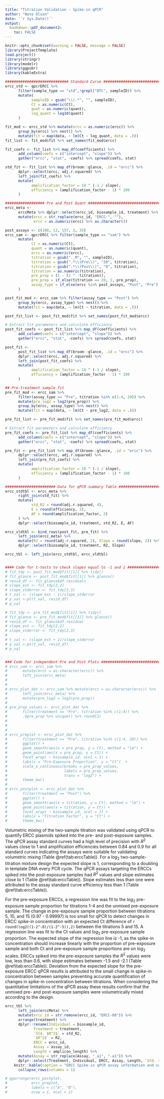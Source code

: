 ```yaml
---
title: "Titration Validation - Spike-in qPCR"
author: "Nate Olson"
date: '`r Sys.Date()`'
output:
  bookdown::pdf_document2:
    toc: FALSE
---
```


```r
knitr::opts_chunk$set(warning = FALSE, message = FALSE)
library(ProjectTemplate)
load.project()
library(stringr)
library(modelr)
library(ggpubr)
library(kableExtra)
```


```r
############################# Standard Curve ###################################
ercc_std <- qpcrERCC %>%
      filter(sample_type == "std",!grepl("NTC", sampleID)) %>%
      mutate(
            sampleID = gsub("\\(.*", "", sampleID),
            Ct = as.numeric(Ct),
            quat = as.numeric(quant),
            log_quant = log10(quant)
      )

fit_mod <- ercc_std %>% mutate(ercc = as.numeric(ercc)) %>%
      group_by(ercc) %>% nest() %>%
      mutate(fit = map(data, ~ lm(Ct ~ log_quant, data = .)))
fit_list <- fit_mod$fit %>% set_names(fit_mod$ercc)

fit_coefs <- fit_list %>% map_df(coefficients) %>%
      add_column(coefs = c("intercept", "slope")) %>%
      gather("ercc", "stat", -coefs) %>% spread(coefs, stat)

std_fit <- fit_list %>% map_df(broom::glance, .id = "ercc") %>%
      dplyr::select(ercc, adj.r.squared) %>%
      left_join(fit_coefs) %>%
      mutate(
            amplification_factor = 10 ^ (-1 / slope),
            efficiency = (amplification_factor - 1) * 100
      )

################## Pre and Post Quant #########################################
ercc_meta <-
      erccMeta %>% dplyr::select(ercc_id, biosample_id, treatment) %>%
      mutate(ercc = str_replace(ercc_id, "ERCC-", ""),
             ercc = as.numeric(ercc) %>% as.character())

post_assays <- c(108, 12, 157, 2, 35)
ercc_sam <- qpcrERCC %>% filter(sample_type == "sam") %>%
      mutate(
            Ct = as.numeric(Ct),
            quant = as.numeric(quant),
            ercc = as.numeric(ercc),
            titration = gsub("._M", "", sampleID),
            titration = gsub(".*\\(Pre\\)", "20", titration),
            titration = gsub(".*\\(Post\\)", "0", titration),
            titration = as.numeric(titration),
            pre_prop = (1 - (2 ^ -titration)),
            pre_prop = if_else(titration == 20, 1, pre_prop),
            assay_type = if_else(ercc %in% post_assays, "Post", "Pre")
      )

post_fit_mod <- ercc_sam %>% filter(assay_type == "Post") %>%
      group_by(ercc, assay_type) %>% nest() %>%
      mutate(fit = map(data, ~ lm(Ct ~ titration, data = .)))

post_fit_list <- post_fit_mod$fit %>% set_names(post_fit_mod$ercc)

# Extract fit parameters and calculate efficiency
post_fit_coefs <- post_fit_list %>% map_df(coefficients) %>%
      add_column(coefs = c("intercept", "slope")) %>%
      gather("ercc", "stat", -coefs) %>% spread(coefs, stat)

post_fit <-
      post_fit_list %>% map_df(broom::glance, .id = "ercc") %>%
      dplyr::select(ercc, adj.r.squared) %>%
      left_join(post_fit_coefs) %>%
      mutate(
            amplification_factor = 10 ^ (-1 / slope),
            efficiency = (amplification_factor - 1) * 100
      )

## Pre-treatment sample fit
pre_fit_mod <- ercc_sam %>%
      filter(assay_type == "Pre", titration %in% c(1:4, 20)) %>%
      mutate(pre_log2 = log2(pre_prop)) %>%
      group_by(ercc, assay_type) %>% nest() %>%
      mutate(fit = map(data, ~ lm(Ct ~ pre_log2, data = .)))

pre_fit_list <- pre_fit_mod$fit %>% set_names(pre_fit_mod$ercc)

# Extract fit parameters and calculate efficiency
pre_fit_coefs <- pre_fit_list %>% map_df(coefficients) %>%
      add_column(coefs = c("intercept", "slope")) %>%
      gather("ercc", "stat", -coefs) %>% spread(coefs, stat)

pre_fit <- pre_fit_list %>% map_df(broom::glance, .id = "ercc") %>%
      dplyr::select(ercc, adj.r.squared) %>%
      left_join(pre_fit_coefs) %>%
      mutate(
            amplification_factor = 10 ^ (-1 / slope),
            efficiency = (amplification_factor - 1) * 100
      )

####################### Data for qPCR summary Table ############################
ercc_stdtbl <- ercc_meta %>%
      right_join(std_fit) %>%
      mutate(
            std_R2 = round(adj.r.squared, 4),
            E = round(efficiency, 2),
            AF = round(amplification_factor, 2)
      ) %>%
      dplyr::select(biosample_id, treatment, std_R2, E, AF)

ercc_vldtbl <- bind_rows(post_fit, pre_fit) %>%
      left_join(ercc_meta) %>%
      mutate(R2 = round(adj.r.squared, 2), Slope = round(slope, 2)) %>%
      dplyr::select(biosample_id, treatment, R2, Slope)

ercc_tbl <- left_join(ercc_stdtbl, ercc_vldtbl)


#### Code for t-tests to check slopes equal to -1 and 1 #######################
# fit_tdy <- post_fit_mod$fit[[1]] %>% tidy()
# fit_glance <- post_fit_mod$fit[[1]] %>% glance()
# resid_df <- fit_glance$df.residuals
# slope_est <- fit_tdy[2,2]
# slope_stderror <- fit_tdy[2,3]
# t_val <- (slope_est - 1)/slope_stderror
# p_val <-pt(t_val, resid_df)
# p_val

# fit_tdy <- pre_fit_mod$fit[[1]] %>% tidy()
# fit_glance <- pre_fit_mod$fit[[1]] %>% glance()
# resid_df <- fit_glance$df.residual
# slope_est <- fit_tdy[2,2]
# slope_stderror <- fit_tdy[2,3]
#
# t_val <- (slope_est + 1)/slope_stderror
# p_val <-pt(t_val, resid_df)
# p_val


### Code for independent Pre and Post Plots ###################################
# ercc_sam <- ercc_sam %>%
#       mutate(ercc = as.character(ercc)) %>%
#       left_join(ercc_meta)
#
#
# ercc_plot_dat <- ercc_sam %>% mutate(ercc = as.character(ercc)) %>%
#       left_join(ercc_meta) %>%
#       mutate(pre_log2 = log2(pre_prop))
#
# pre_prop_values <- ercc_plot_dat %>%
#       filter(treatment == "Pre", titration %in% c(1:4)) %>%
#       .$pre_prop %>% unique() %>% round(2)
#
#
#
# ercc_preplot <- ercc_plot_dat %>%
#       filter(treatment == "Pre", titration %in% c(1:4, 20)) %>%
#       ggplot() +
#       geom_smooth(aes(x = pre_prop, y = Ct), method = "lm") +
#       geom_point(aes(x = pre_prop, y = Ct)) +
#       facet_wrap( ~ biosample_id, ncol = 1) +
#       labs(x = "Pre-Exposure Proportion", y = "Ct")  +
#       scale_x_continuous(breaks = pre_prop_values,
#                          labels = pre_prop_values,
#                          trans = "log2") +
#       theme_bw()
#
# ercc_postplot <- ercc_plot_dat %>%
#       filter(treatment == "Post") %>%
#       ggplot() +
#       geom_smooth(aes(x = titration, y = Ct), method = "lm") +
#       geom_point(aes(x = titration, y = Ct)) +
#       facet_wrap( ~ biosample_id, ncol = 1) +
#       labs(x = "Titration Factor", y = "Ct") +
#       theme_bw()
```

Volumetric mixing of the two-sample titration was validated using qPCR to quantify ERCC plasmids spiked into the pre- and post-exposure samples.
The qPCR assay standard curves had a high level of precision with $R^2$ values close to 1 and amplification efficiencies between 0.84 and 0.9 for all standard curves indicating the assays were suitable for validating volumetric mixing (Table \@ref(tab:erccTable)).
For a $log_2$ two-sample-titration mixture design the expected slope is 1, corresponding to a doubling in template DNA every PCR cycle.
The qPCR assays targeting the ERCCs spiked into the post-exposure samples had $R^2$ values and slope estimates close to 1 (Table \@ref(tab:erccTable)).
Slope estimates less than one were attributed to the assay standard curve efficiency less than 1 (Table \@ref(tab:erccTable)).

For the pre-exposure ERCCs, a regression line was fit to the $log_2$ pre-exposure sample proportion for titrations 1-4 and the unmixed pre-exposure sample.
The change in pre-exposure sample proportion between titrations 5, 10, and 15 ($0.97$ - $0.99997$) is too small for qPCR to detect changes in ERCC spike-in concentration with an expected Ct difference of `r round(log2((1-2^-8)/(1-2^-5)),2)` between the titrations 5 and 15.
A regression line was fit to the Ct values and $log_2$ pre-exposure sample proportion.
The expected slope of the regression line is -1, as the spike-in concentration should increase linearly with the proportion of pre-exposure sample and both Ct and pre-exposure sample proportions are on $log_2$ scales. ERCCs spiked into the pre-exposure samples the $R^2$ values were low, less than 0.6, with slope estimates between -1.5 and -2.1 (Table \@ref(tab:erccTable)).
Deviation from the expected slope for the pre-exposure ERCC qPCR results is attributed to the small change in spike-in concentration between samples preventing accurate quantification of changes in spike-in concentration between titrations.
When considering the quantitative limitations of the qPCR assay these results confirm that the unmixed pre- and post-exposure samples were volumetrically mixed according to the design.

```r
ercc_tbl %>%
      left_join(erccMeta) %>%
      mutate(ercc_id = str_remove(ercc_id, "ERCC-00")) %>%
      arrange(treatment) %>%
      dplyr::rename(Individual = biosample_id,
             Treatment = treatment,
             `Std. $R^2$` = std_R2,
             `$R^2$` = R2,
             ERCC = ercc_id,
             Assay = assay_id,
             Length = amplicon_length) %>%
      mutate(Assay = str_replace(Assay, "_a1", "-a1")) %>%
      dplyr::select(Treatment, Individual, ERCC, Assay, Length, `Std. $R^2$`, E, `$R^2$`, Slope) %>%
    knitr::kable(caption = "ERCC Spike-in qPCR assay information and summary statistics. ERCC is the ERCC identifier for the ERCC spike-in, Assay is TaqMan assay, and Length and GC are the size and GC content of the qPCR amplicon.  The Std. $R^2$ and Efficiency (E) statistics were computed for the standard curves. $R^2$ and slope for titration qPCR results for the titration series.", escape = FALSE,  booktabs = TRUE) %>%
      collapse_rows(columns = 1)
```

```r
# ggarrange(ercc_postplot,
#           ercc_preplot,
#           labels = c("A", "B"),
#           nrow = 1, ncol = 2)
```
